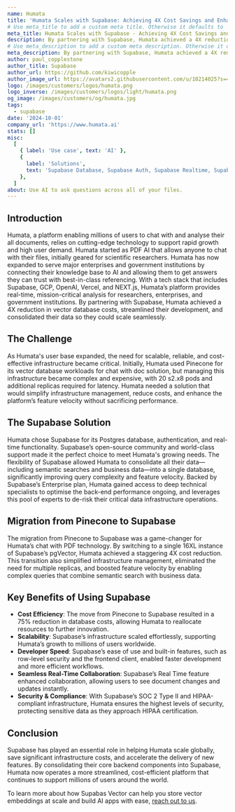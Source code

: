 ```yaml
---
name: Humata
title: 'Humata Scales with Supabase: Achieving 4X Cost Savings and Enhanced Performance'
# Use meta_title to add a custom meta title. Otherwise it defaults to '{name} | Supabase Customer Stories':
meta_title: Humata Scales with Supabase - Achieving 4X Cost Savings and Enhanced Performance
description: By partnering with Supabase, Humata achieved a 4X reduction in vector database costs, streamlined their development, and consolidated their data so they could scale seamlessly.
# Use meta_description to add a custom meta description. Otherwise it defaults to {description}:
meta_description: By partnering with Supabase, Humata achieved a 4X reduction in vector database costs, streamlined their development, and consolidated their data so they could scale seamlessly.
author: paul_copplestone
author_title: Supabase
author_url: https://github.com/kiwicopple
author_image_url: https://avatars2.githubusercontent.com/u/10214025?s=400&u=c6775be2ae667e2acae3ccd347fed62bb3f5b3e7&v=4
logo: /images/customers/logos/humata.png
logo_inverse: /images/customers/logos/light/humata.png
og_image: /images/customers/og/humata.jpg
tags:
  - supabase
date: '2024-10-01'
company_url: 'https://www.humata.ai'
stats: []
misc:
  [
    { label: 'Use case', text: 'AI' },
    {
      label: 'Solutions',
      text: 'Supabase Database, Supabase Auth, Supabase Realtime, Supabase Vector',
    },
  ]
about: Use AI to ask questions across all of your files.
---
```


## Introduction

Humata, a platform enabling millions of users to chat with and analyse their all documents, relies on cutting-edge technology to support rapid growth and high user demand. Humata started as PDF AI that allows anyone to chat with their files, initially geared for scientific researchers. Humata has now expanded to serve major enterprises and government institutions by connecting their knowledge base to AI and allowing them to get answers they can trust with best-in-class referencing. With a tech stack that includes Supabase, GCP, OpenAI, Vercel, and NEXT.js, Humata’s platform provides real-time, mission-critical analysis for researchers, enterprises, and government institutions. By partnering with Supabase, Humata achieved a 4X reduction in vector database costs, streamlined their development, and consolidated their data so they could scale seamlessly.

## The Challenge

As Humata's user base expanded, the need for scalable, reliable, and cost-effective infrastructure became critical. Initially, Humata used Pinecone for its vector database workloads for chat with doc solution, but managing this infrastructure became complex and expensive, with 20 s2.x8 pods and additional replicas required for latency. Humata needed a solution that would simplify infrastructure management, reduce costs, and enhance the platform’s feature velocity without sacrificing performance.

## The Supabase Solution

Humata chose Supabase for its Postgres database, authentication, and real-time functionality. Supabase’s open-source community and world-class support made it the perfect choice to meet Humata's growing needs. The flexibility of Supabase allowed Humata to consolidate all their data—including semantic searches and business data—into a single database, significantly improving query complexity and feature velocity. Backed by Supabase’s Enterprise plan, Humata gained access to deep technical specialists to optimise the back-end performance ongoing, and leverages this pool of experts to de-risk their critical data infrastructure operations.

## Migration from Pinecone to Supabase

The migration from Pinecone to Supabase was a game-changer for Humata’s chat with PDF technology. By switching to a single 16XL instance of Supabase’s pgVector, Humata achieved a staggering 4X cost reduction. This transition also simplified infrastructure management, eliminated the need for multiple replicas, and boosted feature velocity by enabling complex queries that combine semantic search with business data.

## Key Benefits of Using Supabase

- **Cost Efficiency**: The move from Pinecone to Supabase resulted in a 75% reduction in database costs, allowing Humata to reallocate resources to further innovation.
- **Scalability**: Supabase’s infrastructure scaled effortlessly, supporting Humata’s growth to millions of users worldwide.
- **Developer Speed**: Supabase’s ease of use and built-in features, such as row-level security and the frontend client, enabled faster development and more efficient workflows.
- **Seamless Real-Time Collaboration**: Supabase’s Real Time feature enhanced collaboration, allowing users to see document changes and updates instantly.
- **Security & Compliance**: With Supabase’s SOC 2 Type II and HIPAA-compliant infrastructure, Humata ensures the highest levels of security, protecting sensitive data as they approach HIPAA certification.

## Conclusion

Supabase has played an essential role in helping Humata scale globally, save significant infrastructure costs, and accelerate the delivery of new features. By consolidating their core backend components into Supabase, Humata now operates a more streamlined, cost-efficient platform that continues to support millions of users around the world.

To learn more about how Supabas Vector can help you store vector embeddings at scale and build AI apps with ease, [reach out to us](https://forms.supabase.com/enterprise).
